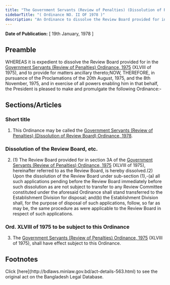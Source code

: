 ```yaml
---
title: "The Government Servants (Review of Penalties) (Dissolution of Review Board) Ordinance, 1978"
sidebarTitle: "( Ordinance NO. II OF 1978 )"
description: "An Ordinance to dissolve the Review Board provided for in the Government Servants (Review of Penalties) Ordinance, 1975."
---
```


**Date of Publication:** [ 19th January, 1978 ]

## Preamble

WHEREAS it is expedient to dissolve the Review Board provided for in the [Government Servants (Review of Penalties) Ordinance, 1975](/laws/volume-19/act-503 "Government Servants (Review of Penalties) Ordinance, 1975") (XLVIII of 1975), and to provide for matters ancillary thereto;NOW, THEREFORE, in pursuance of the Proclamations of the 20th August, 1975, and the 8th November, 1975, and in exercise of all powers enabling him in that behalf, the President is pleased to make and promulgate the following Ordinance:-

## Sections/Articles

### Short title

1. This Ordinance may be called the [Government Servants (Review of Penalties) (Dissolution of Review Board) Ordinance, 1978](/laws/volume-21/act-563 "Government Servants (Review of Penalties) (Dissolution of Review Board) Ordinance, 1978").

### Dissolution of the Review Board, etc.

2. (1) The Review Board provided for in section 3A of the [Government Servants (Review of Penalties) Ordinance, 1975](/laws/volume-19/act-503 "Government Servants (Review of Penalties) Ordinance, 1975") (XLVIII of 1975), hereinafter referred to as the Review Board, is hereby dissolved.(2) Upon the dissolution of the Review Board under sub-section (1),-(a) all such applications pending before the Review Board immediately before such dissolution as are not subject to transfer to any Review Committee constituted under the aforesaid Ordinance shall stand transferred to the Establishment Division for disposal; and(b) the Establishment Division shall, for the purpose of disposal of such applications, follow, so far as may be, the same procedure as were applicable to the Review Board in respect of such applications.

### Ord. XLVIII of 1975 to be subject to this Ordinance

3. The [Government Servants (Review of Penalties) Ordinance, 1975](/laws/volume-19/act-503 "Government Servants (Review of Penalties) Ordinance, 1975") (XLVIII of 1975), shall have effect subject to this Ordinance.

## Footnotes

<Note>
  Click [here](http://bdlaws.minlaw.gov.bd/act-details-563.html) to see the original act on the Bangladesh Legal Database.
</Note>
